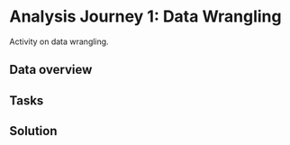 # Analysis Journey 1: Data Wrangling {#journey-01-wrangling}

Activity on data wrangling. 

## Data overview

## Tasks

## Solution
